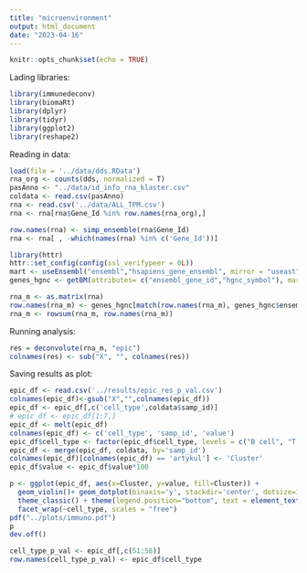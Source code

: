 ```yaml
---
title: "microenvironment"
output: html_document
date: "2023-04-16"
---
```


```r
knitr::opts_chunk$set(echo = TRUE)
```

Lading libraries: 

```r
library(immunedeconv)
library(biomaRt)
library(dplyr)
library(tidyr)
library(ggplot2)
library(reshape2)
```

Reading in data:

```r
load(file = '../data/dds.RData')
rna_org <- counts(dds, normalized = T)
pasAnno <- "../data/id_info_rna_klaster.csv"
coldata <- read.csv(pasAnno)
rna <- read.csv('../data/ALL_TPM.csv')
rna <- rna[rna$Gene_Id %in% row.names(rna_org),]
```


```r
row.names(rna) <- simp_ensemble(rna$Gene_Id)
rna <- rna[ , -which(names(rna) %in% c('Gene_Id'))]
```


```r

library(httr)
httr::set_config(config(ssl_verifypeer = 0L))
mart <- useEnsembl("ensembl","hsapiens_gene_ensembl", mirror = "useast")
genes_hgnc <- getBM(attributes= c("ensembl_gene_id","hgnc_symbol"), mart= mart)
``` 


```r
rna_m <- as.matrix(rna)
row.names(rna_m) <- genes_hgnc[match(row.names(rna_m), genes_hgnc$ensembl_gene_id), "hgnc_symbol"]
rna_m <- rowsum(rna_m, row.names(rna_m))
```

Running analysis:

```r
res = deconvolute(rna_m, "epic")
colnames(res) <- sub("X", "", colnames(res))
```

Saving results as plot:

```r
epic_df <- read.csv('../results/epic_res_p_val.csv')
colnames(epic_df)<-gsub("X","",colnames(epic_df))
epic_df <- epic_df[,c('cell_type',coldata$samp_id)]
# epic_df <- epic_df[1:7,]
epic_df <- melt(epic_df)
colnames(epic_df) <- c('cell_type', 'samp_id', 'value')
epic_df$cell_type <- factor(epic_df$cell_type, levels = c("B cell", "T cell CD4+","T cell CD8+", "Endothelial cell",  "Macrophage","Cancer associated fibroblast","NK cell", "uncharacterized cell" ))
epic_df <- merge(epic_df, coldata, by='samp_id')
colnames(epic_df)[colnames(epic_df) == 'artykul'] <- 'Cluster'
epic_df$value <- epic_df$value*100
```

```r
p <- ggplot(epic_df, aes(x=Cluster, y=value, fill=Cluster)) + 
  geom_violin()+ geom_dotplot(binaxis='y', stackdir='center', dotsize=1, fill = "black", alpha=0.5)+
  theme_classic() + theme(legend.position="bottom", text = element_text(size = 8), aspect.ratio=1) +
  facet_wrap(~cell_type, scales = "free")
pdf("../plots/immuno.pdf")
p
dev.off()
```




```r
cell_type_p_val <- epic_df[,c(51:58)]
row.names(cell_type_p_val) <- epic_df$cell_type

```

